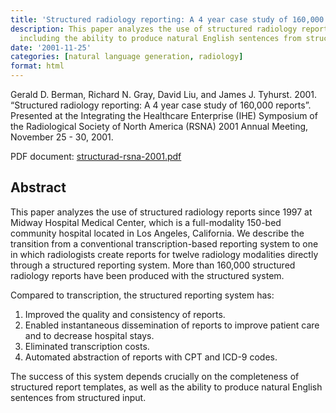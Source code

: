 ```yaml
---
title: 'Structured radiology reporting: A 4 year case study of 160,000 reports'
description: This paper analyzes the use of structured radiology reports,
  including the ability to produce natural English sentences from structured input.
date: '2001-11-25'
categories: [natural language generation, radiology]
format: html
---
```


Gerald D. Berman, Richard N. Gray, David Liu, and James J. Tyhurst.
2001.
"Structured radiology reporting: A 4 year case study of 160,000 reports".
Presented at the Integrating the Healthcare Enterprise (IHE) Symposium of the
Radiological Society of North America (RSNA) 2001 Annual Meeting,
November 25 - 30, 2001.

PDF document: [structurad-rsna-2001.pdf](./structurad-rsna-2001.pdf)

## Abstract

This paper analyzes the use of structured radiology reports since 1997 at
Midway Hospital Medical Center, which is a full-modality 150-bed
community hospital located in Los Angeles, California.
We describe the transition from a conventional transcription-based reporting
system to one in which radiologists create reports for twelve radiology
modalities directly through a structured reporting system.
More than 160,000 structured radiology reports have been produced with
the structured system.

Compared to transcription, the structured reporting system has:

1. Improved the quality and consistency of reports.
2. Enabled instantaneous dissemination of reports to improve patient
care and to decrease hospital stays.
3. Eliminated transcription costs.
4. Automated abstraction of reports with CPT and ICD-9 codes.

The success of this system depends crucially on the completeness of
structured report templates, as well as the ability to produce
natural English sentences from structured input.
